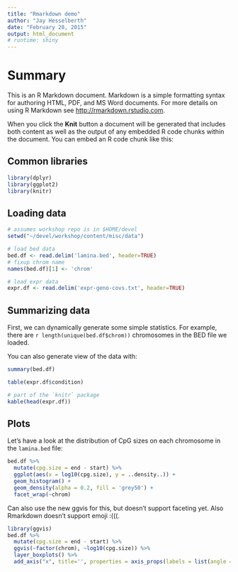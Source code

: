 ```yaml
---
title: "Rmarkdown demo"
author: "Jay Hesselberth"
date: "February 28, 2015"
output: html_document
# runtime: shiny
---
```


# Summary
This is an R Markdown document. Markdown is a simple formatting syntax for authoring HTML, PDF, and MS Word documents. For more details on using R Markdown see <http://rmarkdown.rstudio.com>.

When you click the **Knit** button a document will be generated that includes both content as well as the output of any embedded R code chunks within the document. You can embed an R code chunk like this:

## Common libraries
```r
library(dplyr)
library(ggplot2)
library(knitr)
```

## Loading data
```r
# assumes workshop repo is in $HOME/devel
setwd("~/devel/workshop/content/misc/data")

# load bed data
bed.df <- read.delim('lamina.bed', header=TRUE)
# fixup chrom name
names(bed.df)[1] <- 'chrom'

# load expr data
expr.df <- read.delim('expr-geno-covs.txt', header=TRUE)
```

## Summarizing data
First, we can dynamically generate some simple statistics. For example, there are `r length(unique(bed.df$chrom))` chromosomes in the BED file we loaded.

You can also generate view of the data with:

```r
summary(bed.df)

table(expr.df$condition)

# part of the `knitr` package
kable(head(expr.df))
```

## Plots
Let's have a look at the distribution of CpG sizes on each chromosome in the `lamina.bed` file:

```r
bed.df %>%
  mutate(cpg.size = end - start) %>%
  ggplot(aes(x = log10(cpg.size), y = ..density..)) +
  geom_histogram() +
  geom_density(alpha = 0.2, fill = 'grey50') +
  facet_wrap(~chrom)
```

Can also use the new ggvis for this, but doesn't support faceting yet. Also Rmarkdown doesn't support emoji :(((.

```r
library(ggvis)
bed.df %>%
  mutate(cpg.size = end - start) %>%
  ggvis(~factor(chrom), ~log10(cpg.size)) %>% 
  layer_boxplots() %>%
  add_axis("x", title='', properties = axis_props(labels = list(angle = -90)))
```

